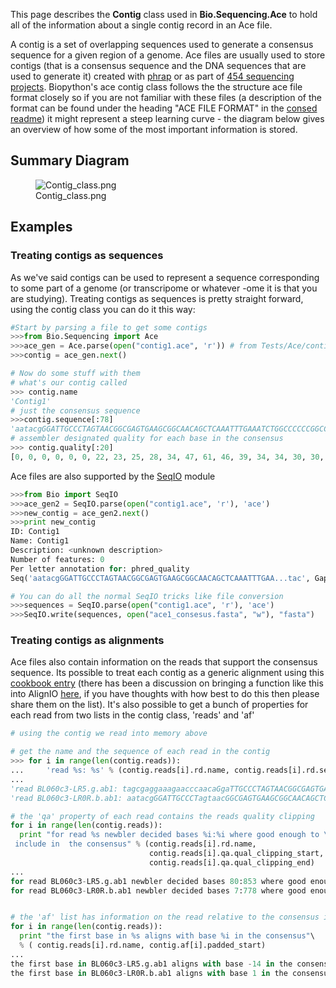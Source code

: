 This page describes the '''Contig''' class used in '''Bio.Sequencing.Ace''' to hold all of the information about a single contig record in an Ace file.

A contig is a set of overlapping sequences used to generate a consensus sequence for a given region of a genome. Ace files are usually used to store contigs (that is a consensus sequence and the DNA sequences that are used to generate it) created with [http://www.phrap.org/phredphrapconsed.html phrap] or as part of [http://en.wikipedia.org/wiki/454_Life_Sciences 454 sequencing projects]. Biopython's ace contig class follows the the structure ace file format closely so if you are not familiar with these files (a description of the format can be found under the heading "ACE FILE FORMAT" in the [http://bozeman.mbt.washington.edu/consed/distributions/README.14.0.txt consed readme]) it might represent a steep learning curve - the diagram below gives an overview of how some of the most important information is stored.


== Summary Diagram ==
[[Image:Contig_class.png|center]]

== Examples ==
===Treating contigs as sequences===

As we've said contigs can be used to represent a sequence corresponding to some part of a genome (or transcripome or whatever -ome it is that you are studying). Treating contigs as sequences is pretty straight forward, using the contig class you can do it this way: 
<source lang=Python>
#Start by parsing a file to get some contigs 
>>>from Bio.Sequencing import Ace
>>>ace_gen = Ace.parse(open("contig1.ace", 'r')) # from Tests/Ace/contig1.ace
>>>contig = ace_gen.next()

# Now do some stuff with them
# what's our contig called
>>> contig.name
'Contig1'
# just the consensus sequence
>>>contig.sequence[:78]
'aatacgGGATTGCCCTAGTAACGGCGAGTGAAGCGGCAACAGCTCAAATTTGAAATCTGGCCCCCCGGCCCGAGTTGT'
# assembler designated quality for each base in the consensus
>>> contig.quality[:20]
[0, 0, 0, 0, 0, 0, 22, 23, 25, 28, 34, 47, 61, 46, 39, 34, 34, 30, 30, 31]
</source>

Ace files are also supported by the [[SeqIO]] module 
<source lang=Python>
>>>from Bio import SeqIO
>>>ace_gen2 = SeqIO.parse(open("contig1.ace", 'r'), 'ace')
>>>new_contig = ace_gen2.next()
>>>print new_contig
ID: Contig1                                                                                                                                        
Name: Contig1
Description: <unknown description>
Number of features: 0
Per letter annotation for: phred_quality
Seq('aatacgGGATTGCCCTAGTAACGGCGAGTGAAGCGGCAACAGCTCAAATTTGAA...tac', Gapped(DNAAlphabet(), '-'))

# You can do all the normal SeqIO tricks like file conversion
>>>sequences = SeqIO.parse(open("contig1.ace", 'r'), 'ace')
>>>SeqIO.write(sequences, open("ace1_consesus.fasta", "w"), "fasta")

</source>

===Treating contigs as alignments ===
Ace files also contain information on the reads that support the consensus sequence. Its possible to treat each contig as a generic alignment using this [[Ace_contig_class | cookbook entry]] (there has been a discussion on bringing a function like this into AlignIO [http://lists.open-bio.org/pipermail/biopython-dev/2009-June/006320.html  here], if you have thoughts with how best to do this then please share them on the list). It's also possible to get a bunch of properties for each read from two lists in the contig class, 'reads' and 'af'

<source lang=Python>
# using the contig we read into memory above

# get the name and the sequence of each read in the contig
>>> for i in range(len(contig.reads)):
...     'read %s: %s' % (contig.reads[i].rd.name, contig.reads[i].rd.sequence[:50])
...
'read BL060c3-LR5.g.ab1: tagcgaggaaagaacccaacaGgaTTGCCCTAGTAACGGCGAGTGAAGCG'
'read BL060c3-LR0R.b.ab1: aatacgGGATTGCCCTagtaacGGCGAGTGAAGCGGCAACAGCTCAAATT'

# the 'qa' property of each read contains the reads quality clipping
for i in range(len(contig.reads)):
  print "for read %s newbler decided bases %i:%i where good enough to \
 include in  the consensus" % (contig.reads[i].rd.name,
                               contig.reads[i].qa.qual_clipping_start, 
                               contig.reads[i].qa.qual_clipping_end)
...
for read BL060c3-LR5.g.ab1 newbler decided bases 80:853 where good enough to  include in  the consensus
for read BL060c3-LR0R.b.ab1 newbler decided bases 7:778 where good enough to  include in  the consensus


# the 'af' list has information on the read relative to the consensus it supports
for i in range(len(contig.reads)):
  print "the first base in %s aligns with base %i in the consensus"\
  % ( contig.reads[i].rd.name, contig.af[i].padded_start)
...
the first base in BL060c3-LR5.g.ab1 aligns with base -14 in the consensus
the first base in BL060c3-LR0R.b.ab1 aligns with base 1 in the consensus
</source>